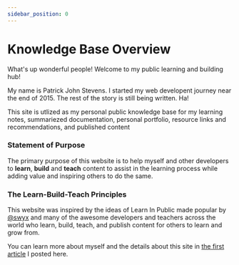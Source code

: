 ```yaml
---
sidebar_position: 0
---
```


# Knowledge Base Overview

What's up wonderful people! Welcome to my public learning and building hub!

My name is Patrick John Stevens. I started my web developent journey near the end of 2015. The rest of the story is still being written. Ha!

This site is utlized as my personal public knowledge base for my learning notes, summariezed documentation, personal portfolio, resource links and recommendations, and published content

### Statement of Purpose

The primary purpose of this website is to help myself and other developers to **learn**, **build** and **teach** content to assist in the learning process while adding value and inspiring others to do the same.

### The Learn-Build-Teach Principles

This website was inspired by the ideas of Learn In Public made popular by <a href="https://twitter.com/swyx" target="_blank">@swyx</a> and many of the awesome developers and teachers across the world who learn, build, teach, and publish content for others to learn and grow from.

You can learn more about myself and the details about this site in [the first article](http://localhost:3000/docs/articles/about-this-site-and-about-me) I posted here.
